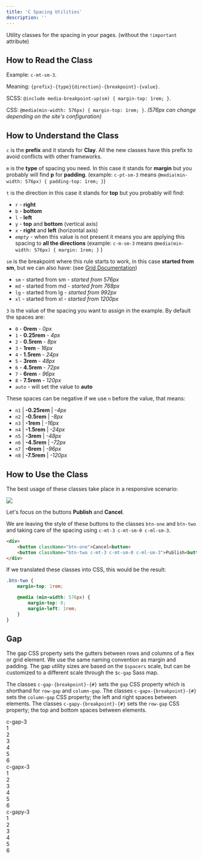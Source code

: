 ```yaml
---
title: 'C Spacing Utilities'
description: ''
---
```


Utility classes for the spacing in your pages. (without the `!important` attribute)

## How to Read the Class

Example: `c-mt-sm-3`.

Meaning: `{prefix}-{type}{direction}-{breakpoint}-{value}`.

SCSS: `@include media-breakpoint-up(sm) { margin-top: 1rem; }`.

CSS: `@media(min-width: 576px) { margin-top: 1rem; }`. _(576px can change depending on the site's configuration)_

## How to Understand the Class

`c` is the **prefix** and it stands for **Clay**. All the new classes have this prefix to avoid conflicts with other frameworks.

`m` is the **type** of spacing you need. In this case it stands for **margin** but you probably will find **p** for **padding**. (example: `c-pt-sm-3` means `@media(min-width: 576px) { padding-top: 1rem; }`)

`t` is the direction in this case it stands for **top** but you probably will find:

-   `r` - **right**
-   `b` - **bottom**
-   `l` - **left**
-   `y` - **top** and **bottom** (vertical axis)
-   `x` - **right** and **left** (horizontal axis)
-   _`empty`_ - when this value is not present it means you are applying this spacing to **all the directions** (example: `c-m-sm-3` means `@media(min-width: 576px) { margin: 1rem; }` )

`sm` is the breakpoint where this rule starts to work, in this case **started from sm**, but we can also have: (see [Grid Documentation](../grid.html))

-   `sm` - started from sm - _started from 576px_
-   `md` - started from md - _started from 768px_
-   `lg` - started from lg - _started from 992px_
-   `xl` - started from xl - _started from 1200px_

`3` is the value of the spacing you want to assign in the example. By default the spaces are:

-   `0` - **0rem** - _0px_
-   `1` - **0.25rem** - _4px_
-   `2` - **0.5rem** - _8px_
-   `3` - **1rem** - _16px_
-   `4` - **1.5rem** - _24px_
-   `5` - **3rem** - _48px_
-   `6` - **4.5rem** - _72px_
-   `7` - **6rem** - _96px_
-   `8` - **7.5rem** - _120px_
-   `auto` - will set the value to **auto**

These spaces can be negative if we use `n` before the value, that means:

-   `n1` | **-0.25rem** | _-4px_
-   `n2` | **-0.5rem** | _-8px_
-   `n3` | **-1rem** | _-16px_
-   `n4` | **-1.5rem** | _-24px_
-   `n5` | **-3rem** | _-48px_
-   `n6` | **-4.5rem** | _-72px_
-   `n7` | **-6rem** | _-96px_
-   `n8` | **-7.5rem** | _-120px_

## How to Use the Class

The best usage of these classes take place in a responsive scenario:

<img src="/images/spacing-example.png" className="img-fluid" />

Let's focus on the buttons **Publish** and **Cancel**.

We are leaving the style of these buttons to the classes `btn-one` and `btn-two` and taking care of the spacing using `c-mt-3 c-mt-sm-0 c-ml-sm-3`.

```html
<div>
    <button className="btn-one">Cancel<button>
    <button className="btn-two c-mt-3 c-mt-sm-0 c-ml-sm-3">Publish<button>
</div>
```

If we translated these classes into CSS, this would be the result:

```scss
.btn-two {
	margin-top: 1rem;

	@media (min-width: 576px) {
		margin-top: 0;
		margin-left: 1rem;
	}
}
```

## Gap

The gap CSS property sets the gutters between rows and columns of a flex or grid element. We use the same naming convention as margin and padding. The gap utility sizes are based on the `$spacers` scale, but can be customized to a different scale through the `$c-gap` Sass map.

The classes `c-gap-{breakpoint}-{#}` sets the `gap` CSS property which is shorthand for `row-gap` and `column-gap`. The classes `c-gapx-{breakpoint}-{#}` sets the `column-gap` CSS property; the left and right spaces between elements. The classes `c-gapy-{breakpoint}-{#}` sets the `row-gap` CSS property; the top and bottom spaces between elements.

<div className="sheet-example">
	<div className="h6">c-gap-3</div>
	<div className="d-flex flex-wrap c-gap-3">
		<div className="bg-secondary text-center text-white w-25">1</div>
		<div className="bg-secondary text-center text-white w-25">2</div>
		<div className="bg-secondary text-center text-white w-25">3</div>
		<div className="bg-secondary text-center text-white w-25">4</div>
		<div className="bg-secondary text-center text-white w-25">5</div>
		<div className="bg-secondary text-center text-white w-25">6</div>
	</div>
	<div className="h6 mt-3">c-gapx-3</div>
	<div className="d-flex flex-wrap c-gapx-3">
		<div className="bg-secondary text-center text-white w-25">1</div>
		<div className="bg-secondary text-center text-white w-25">2</div>
		<div className="bg-secondary text-center text-white w-25">3</div>
		<div className="bg-secondary text-center text-white w-25">4</div>
		<div className="bg-secondary text-center text-white w-25">5</div>
		<div className="bg-secondary text-center text-white w-25">6</div>
	</div>
	<div className="h6 mt-3">c-gapy-3</div>
	<div className="d-flex flex-wrap c-gapy-3">
		<div className="bg-secondary text-center text-white w-25">1</div>
		<div className="bg-secondary text-center text-white w-25">2</div>
		<div className="bg-secondary text-center text-white w-25">3</div>
		<div className="bg-secondary text-center text-white w-25">4</div>
		<div className="bg-secondary text-center text-white w-25">5</div>
		<div className="bg-secondary text-center text-white w-25">6</div>
	</div>
</div>
